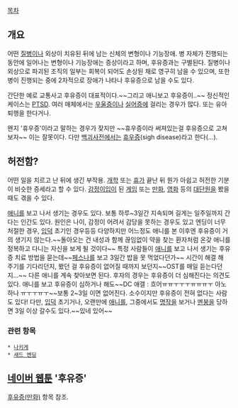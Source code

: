 [[목차]]

== 개요 ==
어떤 [[질병]]이나 외상이 치유된 뒤에 남는 신체의 변형이나 기능장애. 병 자체가 진행되는 동안에 일어나는 변형이나 기능장애는 증상이라고 하며, 후유증과는 구별된다. 질병이나 외상으로 파괴된 조직의 일부는 회복이 되어도 손상된 채로 영구히 남을 수 있으며, 또한 병이 진행되는 중에 2차적으로 장애가 나타나 후유증으로 남을 수도 있다.

간단한 예로 교통사고 후유증이 대표적이다.~~그리고 애니보고 후유증이..~~ 정신적인 케이스는 [[PTSD]].
여러 매체에서는 [[우울증]]이나 [[실어증]]에 걸리는 경우가 많다. 또는 유아퇴행을 한다거나.

왠지 '휴우증'이라고 말하는 경우가 잦지만 ~~휴우증이라 써져있는걸 후유증으로 고쳐보자~~  이는 잘못이다. 다만 [[백괴사전]]에서는 [http://uncyclopedia.kr/wiki/%ED%9C%B4%EC%9A%B0%EC%A6%9D 휴우증](sigh disease)라고 한다(…).

== 허전함? ==
어떤 일을 치르고 난 뒤에 생긴 부작용. [[개학]] 또는 [[휴가]] 끝난 뒤 뭔가 아쉽고 허전한 기분이 비슷한 증세라고 할 수 있다. [[감정이입]]이 된 [[게임]] 또는 [[만화]], [[영화]] 등의 [[대단원]]을 봤을 때도 겪을 수 있다.

[[애니]]를 보고 나서 생기는 경우도 있다. 보통 하루~3일간 지속되며 길게는 일주일까지 간다는 인간도 있다.
원인은 나이, 감정이 어려서 감당을 못하는 경우도 있고 엔딩이 너무 처절한 경우, [[입덕]] 초기인 경우등등 다양하지만 어느정도 애니를 본 이후엔 후유증이 거의 생기지 않는다.~~돌아오는 건 내성과 함께 끊임없이 약을 찾는 환자처럼 온갖 애니를 정복하고 다니는 자신을 보게 될 것이다~~
특정 사람들이 [[애니]]를 보고 나서 생기는 후유증 치료 방법을 묻는데~~[[페스나]]를 보고 3일간 밥을 못 먹었다던가~~ 시간이 해결 해 주기를 기다리던지, 봤던 걸 후유증이 없어질 때까지 보던지~~OST를 매일 듣는다던지...~~ 다른 애니를 계속 찾아보면 된다. 후자의 경우는 후유증이 더 심해진다는 의견도 있다.
애니를 보고 후유증이 심하거나 해도~~DC 애갤 : 흐어ㅠㅠㅜㅜㅜㅠㅠㅠㅜ 아노하나 ㅠㅜㅜㅠㅜ~~보통 2~3일 이면 없어진다. 소수이지만 후유증이 전혀 없다는 사람도 있다!
다만, [[입덕]] 초기거나, 오랜만에 [[애니]]를, 그중에서도 [[아노하나|명작]]을 보거나 [[길티크라운|멘붕]]을 당하면 3일 이상 갈수도 있다.~~있네 있어~~
=== 관련 항목 ===
 * [[나키게]]
 * [[새드 엔딩]]

== [[네이버 웹툰]] '후유증' ==
[[후유증(만화)]] 항목 참조.
